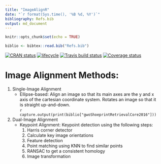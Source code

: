 ```yaml
---
title: "ImageAlignR"
date: "`r format(Sys.time(), '%B %d, %Y')`"
bibliography: Refs.bib
output: md_document
---
```


```r
knitr::opts_chunk$set(echo = TRUE)
```


```r
biblio <- bibtex::read.bib("Refs.bib")
```
[![CRAN status](https://www.r-pkg.org/badges/version/ImageAlignR)](https://cran.r-project.org/package=ImageAlignR)
[![lifecycle](https://img.shields.io/badge/lifecycle-maturing-blue.svg)](https://www.tidyverse.org/lifecycle/#maturing)
[![Travis build status](https://travis-ci.org/srvanderplas/ImageAlignR.svg?branch=master)](https://travis-ci.org/srvanderplas/ImageAlignR)
[![Coverage status](https://codecov.io/gh/srvanderplas/ImageAlignR/branch/master/graph/badge.svg)](https://codecov.io/github/srvanderplas/ImageAlignR?branch=master)

# Image Alignment Methods:

1. Single-Image Alignment
    - Ellipse-based: Align an image so that its main axes are the y and x axis of the cartesian coordinate system. Rotates an image so that it is straight up-and-down.    
    `r capture.output(print(biblio["gwoShoeprintRetrievalCore2016"]))`
2. Dual-Image Alignment
    - Keypoint Alignment: Keypoint detection using the following steps:
        1. Harris corner detector
        2. Calculate key image orientations
        3. Feature detection
        4. Point matching using KNN to find similar points
        5. RANSAC to get a consistent homology
        6. Image transformation


